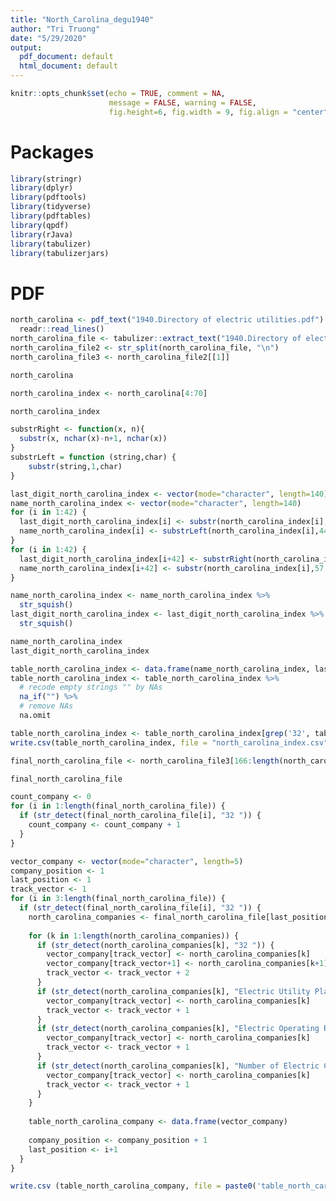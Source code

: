 ```yaml
---
title: "North_Carolina_degu1940"
author: "Tri Truong"
date: "5/29/2020"
output: 
  pdf_document: default
  html_document: default
---
```


```r
knitr::opts_chunk$set(echo = TRUE, comment = NA, 
                      message = FALSE, warning = FALSE,
                      fig.height=6, fig.width = 9, fig.align = "center")
```

# Packages

```r
library(stringr)
library(dplyr)
library(pdftools)
library(tidyverse)
library(pdftables)
library(qpdf)
library(rJava)
library(tabulizer)
library(tabulizerjars)
```

# PDF

```r
north_carolina <- pdf_text("1940.Directory of electric utilities.pdf") %>%
  readr::read_lines()
north_carolina_file <- tabulizer::extract_text("1940.Directory of electric utilities.pdf")
north_carolina_file2 <- str_split(north_carolina_file, "\n")
north_carolina_file3 <- north_carolina_file2[[1]]
```

```r
north_carolina
```

```r
north_carolina_index <- north_carolina[4:70]

north_carolina_index
```

```r
substrRight <- function(x, n){
  substr(x, nchar(x)-n+1, nchar(x))
}
substrLeft = function (string,char) {
    substr(string,1,char)
}
```

```r
last_digit_north_carolina_index <- vector(mode="character", length=140)
name_north_carolina_index <- vector(mode="character", length=140)
for (i in 1:42) {
  last_digit_north_carolina_index[i] <- substr(north_carolina_index[i],49,55)
  name_north_carolina_index[i] <- substrLeft(north_carolina_index[i],44)
}
for (i in 1:42) {
  last_digit_north_carolina_index[i+42] <- substrRight(north_carolina_index[i],6)
  name_north_carolina_index[i+42] <- substr(north_carolina_index[i],57,102)
}

name_north_carolina_index <- name_north_carolina_index %>%
  str_squish()
last_digit_north_carolina_index <- last_digit_north_carolina_index %>%
  str_squish()

name_north_carolina_index
last_digit_north_carolina_index
```

```r
table_north_carolina_index <- data.frame(name_north_carolina_index, last_digit_north_carolina_index)
table_north_carolina_index <- table_north_carolina_index %>%
  # recode empty strings "" by NAs
  na_if("") %>%
  # remove NAs
  na.omit

table_north_carolina_index <- table_north_carolina_index[grep('32', table_north_carolina_index$last_digit_north_carolina_index),]
write.csv(table_north_carolina_index, file = "north_carolina_index.csv")
```

```r
final_north_carolina_file <- north_carolina_file3[166:length(north_carolina_file3)]
```

```r
final_north_carolina_file
```

```r
count_company <- 0
for (i in 1:length(final_north_carolina_file)) {
  if (str_detect(final_north_carolina_file[i], "32 ")) {
    count_company <- count_company + 1
  }
}

vector_company <- vector(mode="character", length=5)
company_position <- 1
last_position <- 1
track_vector <- 1
for (i in 3:length(final_north_carolina_file)) {
  if (str_detect(final_north_carolina_file[i], "32 ")) {
    north_carolina_companies <- final_north_carolina_file[last_position:i-1]
    
    for (k in 1:length(north_carolina_companies)) {
      if (str_detect(north_carolina_companies[k], "32 ")) {
        vector_company[track_vector] <- north_carolina_companies[k]
        vector_company[track_vector+1] <- north_carolina_companies[k+1]
        track_vector <- track_vector + 2
      }
      if (str_detect(north_carolina_companies[k], "Electric Utility Plant")) {
        vector_company[track_vector] <- north_carolina_companies[k]
        track_vector <- track_vector + 1
      }
      if (str_detect(north_carolina_companies[k], "Electric Operating Revenues")) {
        vector_company[track_vector] <- north_carolina_companies[k]
        track_vector <- track_vector + 1
      }
      if (str_detect(north_carolina_companies[k], "Number of Electric Customers")) {
        vector_company[track_vector] <- north_carolina_companies[k]
        track_vector <- track_vector + 1
      }
    }
    
    table_north_carolina_company <- data.frame(vector_company)
    
    company_position <- company_position + 1
    last_position <- i+1
  }
}

write.csv (table_north_carolina_company, file = paste0('table_north_carolina_company', '.csv'))
```
















